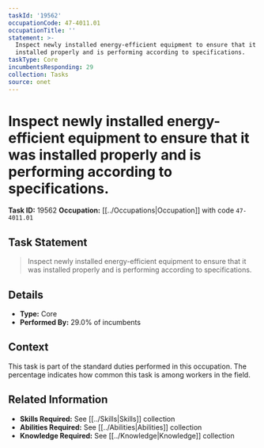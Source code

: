 ```yaml
---
taskId: '19562'
occupationCode: 47-4011.01
occupationTitle: ''
statement: >-
  Inspect newly installed energy-efficient equipment to ensure that it was
  installed properly and is performing according to specifications.
taskType: Core
incumbentsResponding: 29
collection: Tasks
source: onet
---
```

# Inspect newly installed energy-efficient equipment to ensure that it was installed properly and is performing according to specifications.

**Task ID:** 19562
**Occupation:** [[../Occupations|Occupation]] with code `47-4011.01`

## Task Statement

> Inspect newly installed energy-efficient equipment to ensure that it was installed properly and is performing according to specifications.

## Details

- **Type:** Core
- **Performed By:** 29.0% of incumbents

## Context

This task is part of the standard duties performed in this occupation. The percentage indicates how common this task is among workers in the field.

## Related Information

- **Skills Required:** See [[../Skills|Skills]] collection
- **Abilities Required:** See [[../Abilities|Abilities]] collection
- **Knowledge Required:** See [[../Knowledge|Knowledge]] collection
